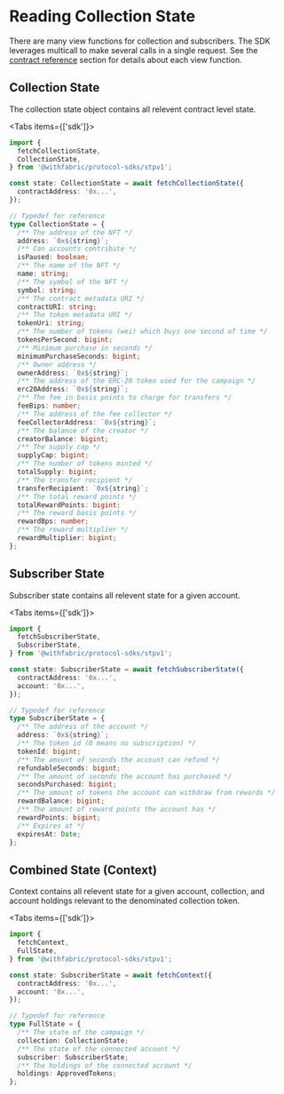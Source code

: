 
# Reading Collection State

There are many view functions for collection and subscribers. The SDK leverages multicall to make several calls in a single request. See the [contract reference](/stp/contracts/STPV1#functions)
section for details about each view function.

## Collection State

The collection state object contains all relevent contract level state.

<Tabs items={['sdk']}>
  <Tab>
  ```ts
  import {
    fetchCollectionState,
    CollectionState,
  } from '@withfabric/protocol-sdks/stpv1';

  const state: CollectionState = await fetchCollectionState({
    contractAddress: '0x...',
  });

  // Typedef for reference
  type CollectionState = {
    /** The address of the NFT */
    address: `0x${string}`;
    /** Can accounts contribute */
    isPaused: boolean;
    /** The name of the NFT */
    name: string;
    /** The symbol of the NFT */
    symbol: string;
    /** The contract metadata URI */
    contractURI: string;
    /** The token metadata URI */
    tokenUri: string;
    /** The number of tokens (wei) which buys one second of time */
    tokensPerSecond: bigint;
    /** Minimum purchase in seconds */
    minimumPurchaseSeconds: bigint;
    /** Owner address */
    ownerAddress: `0x${string}`;
    /** The address of the ERC-20 token used for the campaign */
    erc20Address: `0x${string}`;
    /** The fee in basis points to charge for transfers */
    feeBips: number;
    /** The address of the fee collector */
    feeCollectorAddress: `0x${string}`;
    /** The balance of the creator */
    creatorBalance: bigint;
    /** The supply cap */
    supplyCap: bigint;
    /** The number of tokens minted */
    totalSupply: bigint;
    /** The transfer recipient */
    transferRecipient: `0x${string}`;
    /** The total reward points */
    totalRewardPoints: bigint;
    /** The reward basis points */
    rewardBps: number;
    /** The reward multiplier */
    rewardMultiplier: bigint;
  };
  ```
  </Tab>
</Tabs>

## Subscriber State

Subscriber state contains all relevent state for a given account.

<Tabs items={['sdk']}>
  <Tab>
  ```ts
  import {
    fetchSubscriberState,
    SubscriberState,
  } from '@withfabric/protocol-sdks/stpv1';

  const state: SubscriberState = await fetchSubscriberState({
    contractAddress: '0x...',
    account: '0x...',
  });

  // Typedef for reference
  type SubscriberState = {
    /** The address of the account */
    address: `0x${string}`;
    /** The token id (0 means no subscription) */
    tokenId: bigint;
    /** The amount of seconds the account can refund */
    refundableSeconds: bigint;
    /** The amount of seconds the account has purchased */
    secondsPurchased: bigint;
    /** The amount of tokens the account can withdraw from rewards */
    rewardBalance: bigint;
    /** The amount of reward points the account has */
    rewardPoints: bigint;
    /** Expires at */
    expiresAt: Date;
  };
  ```
  </Tab>
</Tabs>

## Combined State (Context)

Context contains all relevent state for a given account, collection, and account holdings relevant to the denominated collection token.

<Tabs items={['sdk']}>
  <Tab>
  ```ts
  import {
    fetchContext,
    FullState,
  } from '@withfabric/protocol-sdks/stpv1';

  const state: SubscriberState = await fetchContext({
    contractAddress: '0x...',
    account: '0x...',
  });

  // Typedef for reference
  type FullState = {
    /** The state of the campaign */
    collection: CollectionState;
    /** The state of the connected account */
    subscriber: SubscriberState;
    /** The holdings of the connected account */
    holdings: ApprovedTokens;
  };
  ```
  </Tab>
</Tabs>